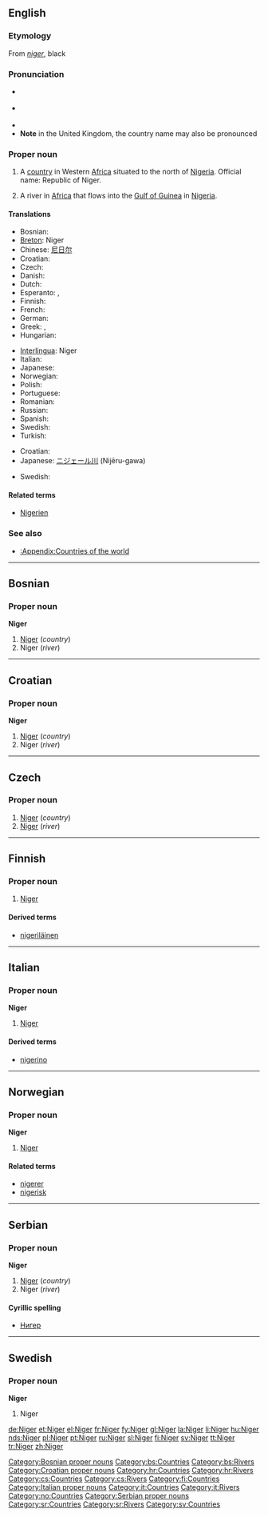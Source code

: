 {{see|niger|Nigeria}}
==English==
{{wikipedia}}

===Etymology===
From {{L.}} ''[[niger]]'', black

===Pronunciation===
* {{a|RP}} {{IPA|/ˈnaɪdʒə/}}
* {{a|US}} {{IPA|/ˈnaɪdʒɚ/}}
* {{audio|en-us-Niger.ogg|Audio (US)}}
* '''Note''' in the United Kingdom, the country name may also be pronounced {{IPA|/niːˈʒɛə/}}

===Proper noun===
{{en-proper noun}}

# A [[country]] in Western [[Africa]] situated to the north of [[Nigeria]]. Official name: Republic of Niger.
# {{rivers}} A river in [[Africa]] that flows into the [[Gulf of Guinea]] in [[Nigeria]].

====Translations====
{{trans-top|country}}
* Bosnian: {{t-|bs|Niger|m}}
* [[Breton]]: Niger
* Chinese: [[尼日尔]]
* Croatian: {{t-|hr|Niger|m}}
* Czech: {{t-|cs|Niger|m}}
* Danish: {{t-|da|Niger}}
* Dutch: {{t-|nl|Niger}}
* Esperanto: {{t-|eo|Niĝero|xs=Esperanto}}, {{t-|eo|Niĝerlando|xs=Esperanto}}
* Finnish: {{t+|fi|Niger}}
* French: {{t+|fr|Niger|m}}
* German: {{t+|de|Niger}}
* Greek: {{t-|el|Νίγηρας|sc=Grek}}, {{t-|el|Νίγηρ|sc=Grek}}
* Hungarian: {{t+|hu|Niger}}
{{trans-mid}}
* [[Interlingua]]: Niger
* Italian: {{t-|it|Niger|m}}
* Japanese: {{t-|ja|ニジェール|tr=Nijēru|sc=Jpan}}
* Norwegian: {{t-|no|Niger}}
* Polish: {{t+|pl|Niger}}
* Portuguese: {{t+|pt|Níger}}
* Romanian: {{t-|ro|Niger|n}}
* Russian: {{t+|ru|Нигер|sc=Cyrl}}
* Spanish: {{t+|es|Níger}}
* Swedish: {{t+|sv|Niger}}
* Turkish: {{t+|tr|Nijer}}
{{trans-bottom}}

{{trans-top|river}}
* Croatian: {{t-|hr|Niger|m}}
* Japanese: [[ニジェール川]] (Nijēru-gawa)
{{trans-mid}}
* Swedish: {{t+|sv|Niger}}
{{trans-bottom}}

====Related terms====
* [[Nigerien]]

===See also===
* [[:Appendix:Countries of the world]]

----

==Bosnian==

===Proper noun===
'''Niger''' {{m}}

# [[#English|Niger]] (''country'')
# Niger (''river'')

[[Category:Bosnian proper nouns]]
[[Category:bs:Countries]]
[[Category:bs:Rivers]]

----

==Croatian==

===Proper noun===
'''Niger''' {{m}}

# [[#English|Niger]] (''country'')
# Niger (''river'')

[[Category:Croatian proper nouns]]
[[Category:hr:Countries]]
[[Category:hr:Rivers]]

----

==Czech==

===Proper noun===
{{cs-proper noun|g=m}}

# [[#English|Niger]] (''country'')
# [[#English|Niger]] (''river'')

[[Category:cs:Countries]]
[[Category:cs:Rivers]]

----

==Finnish==
{{wikipedia|lang=fi}}

===Proper noun===
{{fi-noun|proper=true}}

# [[#English|Niger]]

====Derived terms====
* [[nigeriläinen]]

[[Category:fi:Countries]]

----

==Italian==
{{wikipedia|lang=it}}

===Proper noun===
'''Niger''' {{m}}

# [[#English|Niger]]

====Derived terms====
* [[nigerino]]

[[Category:Italian proper nouns]]
[[Category:it:Countries]]
[[Category:it:Rivers]]

----

==Norwegian==

===Proper noun===
'''Niger'''

# [[#English|Niger]]

====Related terms====
* [[nigerer]]
* [[nigerisk]]

[[Category:no:Countries]]

----

==Serbian==

===Proper noun===
'''Niger''' {{m}}

# [[#English|Niger]] (''country'')
# Niger (''river'')

====Cyrillic spelling====
* [[Нигер#Serbian|Нигер]]

[[Category:Serbian proper nouns]]
[[Category:sr:Countries]]
[[Category:sr:Rivers]]

----

==Swedish==

===Proper noun===
'''Niger'''

# Niger

[[Category:sv:Countries]]

[[de:Niger]]
[[et:Niger]]
[[el:Niger]]
[[fr:Niger]]
[[fy:Niger]]
[[gl:Niger]]
[[la:Niger]]
[[li:Niger]]
[[hu:Niger]]
[[nds:Niger]]
[[pl:Niger]]
[[pt:Niger]]
[[ru:Niger]]
[[sl:Niger]]
[[fi:Niger]]
[[sv:Niger]]
[[tt:Niger]]
[[tr:Niger]]
[[zh:Niger]]